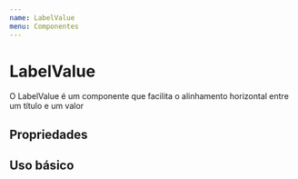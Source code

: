 ```yaml
---
name: LabelValue
menu: Componentes
---
```



# LabelValue

O LabelValue é um componente que facilita o alinhamento horizontal entre um título e um valor

## Propriedades

<Props of={LabelValue} />

## Uso básico

<Playground>
  <LabelValue label="Título 1" value="Valor 1" />
  <LabelValue label="Título 2" value="Valor 2" />
  <LabelValue label="Título 3" value="Valor 3" />
</Playground>
